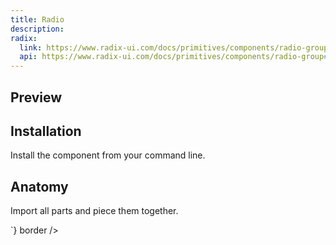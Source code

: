 ```yaml
---
title: Radio
description: 
radix:
  link: https://www.radix-ui.com/docs/primitives/components/radio-group
  api: https://www.radix-ui.com/docs/primitives/components/radio-group#api-reference
---
```

## Preview

<Preview>
  <Radio defaultValue="1">
  <Radio.Item value="1" size="small"/>
  <Radio.Item value="2" size="medium"/>
</Radio>
</Preview>

## Installation

Install the component from your command line.

<LiveProvider>
    <LiveEditor code={`npm install @raystack/ui`} border/>
</LiveProvider>


## Anatomy
Import all parts and piece them together.

<LiveProvider>
    <LiveEditor code={`

<Radio defaultValue="1">
  <Radio.Item value="1" size="small"/>
  <Radio.Item value="2" size="medium"/>
</Radio>
`} border />
</LiveProvider>
